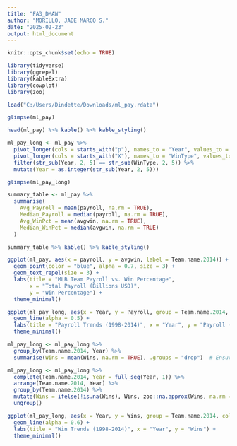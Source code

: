 ---
title: "FA3_DMAW"
author: "MORILLO, JADE MARCO S."
date: "2025-02-23"
output: html_document
---

```{r setup, include=FALSE}
knitr::opts_chunk$set(echo = TRUE)
```

```{r libraries}
library(tidyverse)
library(ggrepel)
library(kableExtra)
library(cowplot)
library(zoo)
```

```{r dataset}
load("C:/Users/Dindette/Downloads/ml_pay.rdata")

glimpse(ml_pay)

head(ml_pay) %>% kable() %>% kable_styling()
```

```{r }
ml_pay_long <- ml_pay %>%
  pivot_longer(cols = starts_with("p"), names_to = "Year", values_to = "Payroll") %>%
  pivot_longer(cols = starts_with("X"), names_to = "WinType", values_to = "Wins") %>%
  filter(str_sub(Year, 2, 5) == str_sub(WinType, 2, 5)) %>%
  mutate(Year = as.integer(str_sub(Year, 2, 5)))

glimpse(ml_pay_long)
```

```{r }
summary_table <- ml_pay %>%
  summarise(
    Avg_Payroll = mean(payroll, na.rm = TRUE),
    Median_Payroll = median(payroll, na.rm = TRUE),
    Avg_WinPct = mean(avgwin, na.rm = TRUE),
    Median_WinPct = median(avgwin, na.rm = TRUE)
  )

summary_table %>% kable() %>% kable_styling()
```

```{r }
ggplot(ml_pay, aes(x = payroll, y = avgwin, label = Team.name.2014)) +
  geom_point(color = "blue", alpha = 0.7, size = 3) +
  geom_text_repel(size = 3) +
  labs(title = "MLB Team Payroll vs. Win Percentage",
       x = "Total Payroll (Billions USD)",
       y = "Win Percentage") +
  theme_minimal()
```

```{r }
ggplot(ml_pay_long, aes(x = Year, y = Payroll, group = Team.name.2014, color = Team.name.2014)) +
  geom_line(alpha = 0.5) +
  labs(title = "Payroll Trends (1998-2014)", x = "Year", y = "Payroll (Millions USD)") +
  theme_minimal()
```

```{r }
ml_pay_long <- ml_pay_long %>%
  group_by(Team.name.2014, Year) %>%
  summarise(Wins = mean(Wins, na.rm = TRUE), .groups = "drop")  # Ensure one row per team-year

ml_pay_long <- ml_pay_long %>%
  complete(Team.name.2014, Year = full_seq(Year, 1)) %>%
  arrange(Team.name.2014, Year) %>%
  group_by(Team.name.2014) %>%
  mutate(Wins = ifelse(!is.na(Wins), Wins, zoo::na.approx(Wins, na.rm = FALSE))) %>%
  ungroup()

ggplot(ml_pay_long, aes(x = Year, y = Wins, group = Team.name.2014, color = Team.name.2014)) +
  geom_line(alpha = 0.6) +
  labs(title = "Win Trends (1998-2014)", x = "Year", y = "Wins") +
  theme_minimal()
```